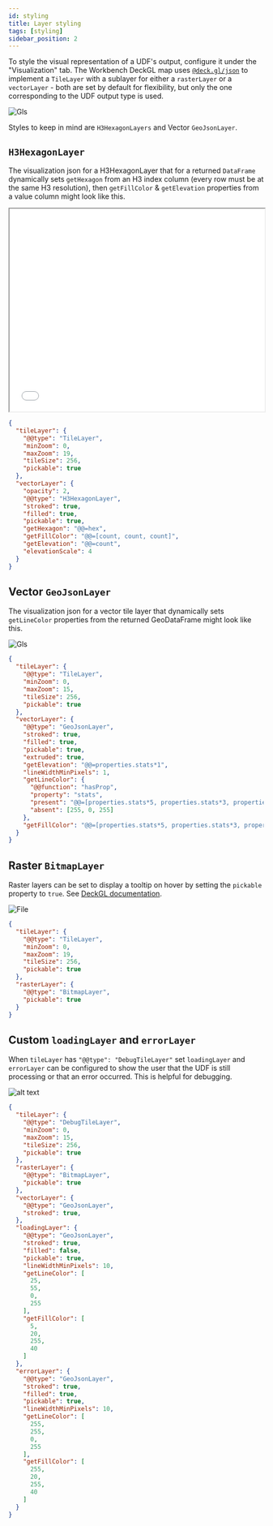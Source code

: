```yaml
---
id: styling
title: Layer styling
tags: [styling]
sidebar_position: 2
---
```




To style the visual representation of a UDF's output, configure it under the "Visualization" tab. The Workbench DeckGL map uses [`@deck.gl/json`](https://deck.gl/docs/api-reference/json/conversion-reference) to implement a `TileLayer` with a sublayer for either a `rasterLayer` or a `vectorLayer` - both are set by default for flexibility, but only the one corresponding to the UDF output type is used.


<div style={{ textAlign: "center" }}>
  <img src={VizTab} alt="Gls" style={{}} />
</div>

Styles to keep in mind are `H3HexagonLayers` and Vector `GeoJsonLayer`.

## `H3HexagonLayer`

The visualization json for a H3HexagonLayer that for a returned `DataFrame` dynamically sets `getHexagon` from an H3 index column (every row must be at the same H3 resolution), then `getFillColor` & `getElevation` properties from a value column might look like this.

<iframe
  src="/img/deckgl_h3.html"
  height="400px"
  width="100%"
  scrolling="no"
></iframe>

```json
{
  "tileLayer": {
    "@@type": "TileLayer",
    "minZoom": 0,
    "maxZoom": 19,
    "tileSize": 256,
    "pickable": true
  },
  "vectorLayer": {
    "opacity": 2,
    "@@type": "H3HexagonLayer",
    "stroked": true,
    "filled": true,
    "pickable": true,
    "getHexagon": "@@=hex",
    "getFillColor": "@@=[count, count, count]",
    "getElevation": "@@=count",
    "elevationScale": 4
  }
}
```

## Vector `GeoJsonLayer`

The visualization json for a vector tile layer that dynamically sets `getLineColor` properties from the returned GeoDataFrame might look like this.


<div style={{ textAlign: "center" }}>
  <img src={GlsTile} alt="Gls" style={{  }} />
</div>

```json
{
  "tileLayer": {
    "@@type": "TileLayer",
    "minZoom": 0,
    "maxZoom": 15,
    "tileSize": 256,
    "pickable": true
  },
  "vectorLayer": {
    "@@type": "GeoJsonLayer",
    "stroked": true,
    "filled": true,
    "pickable": true,
    "extruded": true,
    "getElevation": "@@=properties.stats*1",
    "lineWidthMinPixels": 1,
    "getLineColor": {
      "@@function": "hasProp",
      "property": "stats",
      "present": "@@=[properties.stats*5, properties.stats*3, properties.stats*2]",
      "absent": [255, 0, 255]
    },
    "getFillColor": "@@=[properties.stats*5, properties.stats*3, properties.stats*2]"
  }
}
```

## Raster `BitmapLayer`

Raster layers can be set to display a tooltip on hover by setting the `pickable` property to `true`. See [DeckGL documentation](https://deck.gl/docs/api-reference/layers/bitmap-layer#pixel-picking).


<div style={{textAlign: 'center'}}>
<img src={RP} alt="File" style={{}} />
</div>


```json
{
  "tileLayer": {
    "@@type": "TileLayer",
    "minZoom": 0,
    "maxZoom": 19,
    "tileSize": 256,
    "pickable": true
  },
  "rasterLayer": {
    "@@type": "BitmapLayer",
    "pickable": true
  }
}
```

## Custom `loadingLayer` and `errorLayer`

When `tileLayer` has `"@@type": "DebugTileLayer"` set `loadingLayer` and `errorLayer` can be configured to show the user that the UDF is still processing or that an error occurred. This is helpful for debugging.

![alt text](https://fused-magic.s3.us-west-2.amazonaws.com/docs_assets/gifs/debug_viz.gif)

```json
{
  "tileLayer": {
    "@@type": "DebugTileLayer",
    "minZoom": 0,
    "maxZoom": 15,
    "tileSize": 256,
    "pickable": true
  },
  "rasterLayer": {
    "@@type": "BitmapLayer",
    "pickable": true
  },
  "vectorLayer": {
    "@@type": "GeoJsonLayer",
    "stroked": true,
  },
  "loadingLayer": {
    "@@type": "GeoJsonLayer",
    "stroked": true,
    "filled": false,
    "pickable": true,
    "lineWidthMinPixels": 10,
    "getLineColor": [
      25,
      55,
      0,
      255
    ],
    "getFillColor": [
      5,
      20,
      255,
      40
    ]
  },
  "errorLayer": {
    "@@type": "GeoJsonLayer",
    "stroked": true,
    "filled": true,
    "pickable": true,
    "lineWidthMinPixels": 10,
    "getLineColor": [
      255,
      255,
      0,
      255
    ],
    "getFillColor": [
      255,
      20,
      255,
      40
    ]
  }
}
```